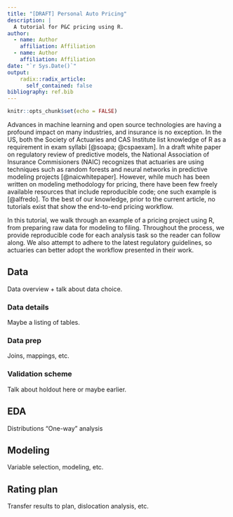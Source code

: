 ```yaml
---
title: "[DRAFT] Personal Auto Pricing"
description: |
  A tutorial for P&C pricing using R.
author:
  - name: Author
    affiliation: Affiliation
  - name: Author
    affiliation: Affiliation
date: "`r Sys.Date()`"
output: 
    radix::radix_article:
      self_contained: false
bibliography: ref.bib
---
```


```r
knitr::opts_chunk$set(echo = FALSE)
```

Advances in machine learning and open source technologies are having a profound impact on many industries, and insurance is no exception. In the US, both the Society of Actuaries and CAS Institute list knowledge of R as a requirement in exam syllabi [@soapa; @cspaexam]. In a draft white paper on regulatory review of predictive models, the National Association of Insurance Commisioners (NAIC) recognizes that actuaries are using techniques such as random forests and neural networks in predictive modeling projects [@naicwhitepaper]. However, while much has been written on modeling methodology for pricing, there have been few freely available resources that include reproducible code; one such example is [@alfredo]. To the best of our knowledge, prior to the current article, no tutorials exist that show the end-to-end pricing workflow.

In this tutorial, we walk through an example of a pricing project using R, from preparing raw data for modeling to filing. Throughout the process, we provide reproducible code for each analysis task so the reader can follow along. We also attempt to adhere to the latest regulatory guidelines, so actuaries can better adopt the workflow presented in their work.

## Data

Data overview + talk about data choice.

### Data details

Maybe a listing of tables.

### Data prep

Joins, mappings, etc.

### Validation scheme

Talk about holdout here or maybe earlier.

## EDA

Distributions
"One-way" analysis

## Modeling

Variable selection, modeling, etc.

## Rating plan

Transfer results to plan, dislocation analysis, etc.



